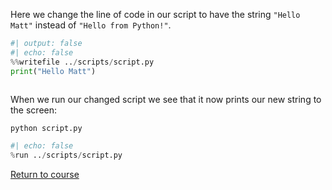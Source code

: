 Here we change the line of code in our script to have the string `"Hello Matt"` instead of `"Hello from Python!"`.

```python
#| output: false
#| echo: false
%%writefile ../scripts/script.py
print("Hello Matt")
```

```.python
```

When we run our changed script we see that it now prints our new string to the screen:

```.bash
python script.py
```

```python
#| echo: false
%run ../scripts/script.py
```


[Return to course](../pages/02-data-types.qmd)
